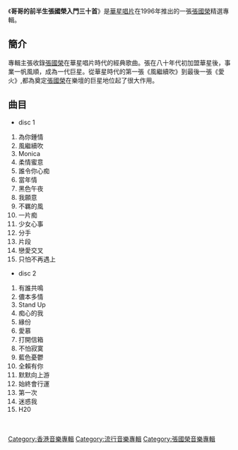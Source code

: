{{unreferenced|time=2011-08-18T06:42:07+00:00}}
{{Album infobox |
|  Name        = 哥哥的前半生<br>張國榮入門三十首
|  Type        = [[專輯|專輯]]
|  Artist      = [[張國榮|張國榮]]
|  Cover       =
|  Background  = 
|  Released    = 1996年
|  Recorded    = 
|  Genre       = [[粵語流行音樂|粵語流行音樂]]
|  Label       = [[華星唱片|華星唱片]]
| Language     = [[粵語|粵語]]
}}


《'''哥哥的前半生張國榮入門三十首'''》是[[華星唱片|華星唱片]]在1996年推出的一張[[張國榮|張國榮]]精選專輯。


==簡介==
專輯主張收錄[[張國榮|張國榮]]在華星唱片時代的經典歌曲。張在八十年代初加盟華星後，事業一帆風順，成為一代巨星。從華星時代的第一張《風繼續吹》到最後一張《愛火》,都為奠定[[張國榮|張國榮]]在樂壇的巨星地位起了很大作用。

==曲目==
*disc 1
#為你鍾情
#風繼續吹
# Monica
#柔情蜜意
#誰令你心痴
#當年情
#黑色午夜
#我願意
#不羈的風
#一片痴
#少女心事
#分手
#片段
#戀愛交叉
#只怕不再遇上
*disc 2
#有誰共鳴
#儂本多情
# Stand Up
#痴心的我
#緣份
#愛慕
#打開信箱
#不怕寂寞
#藍色憂鬱
#全賴有你
#默默向上游
#始終會行運
#第一次
#迷惑我
#H20


{{張國榮}}

[[Category:香港音樂專輯|Category:香港音樂專輯]]
[[Category:流行音樂專輯|Category:流行音樂專輯]]
[[Category:張國榮音樂專輯|Category:張國榮音樂專輯]]

　